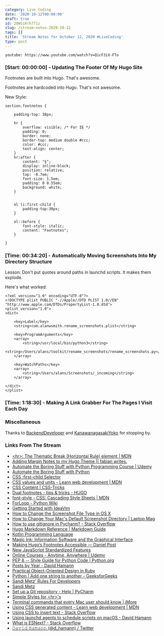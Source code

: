 ```yaml
---
category: Live Coding
date: '2020-10-12T00:00:00'
draft: true
id: 20WSiKrh771z
slug: /stream-notes-2020-10-12
tags: []
title: 'Stream Notes for October 12, 2020 #LiveCoding'
type: post
---
```


`youtube: https://www.youtube.com/watch?v=QicF3iX-FTo`


### [Start: 00:00:00] - Updating The Footer Of My Hugo Site

Footnotes are built into Hugo. That's awesome. 

Footnotes are hardcoded into Hugo. That's not awesome. 



New Style:

```css{numberLines: true}
section.footnotes {

    padding-top: 38px;

    hr {
        overflow: visible; /* For IE */
        padding: 0;
        border: none;
        border-top: medium double #ccc;
        color: #ccc;
        text-align: center;
    }
    hr:after {
        content: "§";
        display: inline-block;
        position: relative;
        top: -0.7em;
        font-size: 1.5em;
        padding: 0 0.55em;
        background: white;
    }


    ol li:first-child {
        padding-top:30px;
    }

    ol::before {
        font-style: italic;
        content: "Footnotes";
    }

}
```


### [Time: 00:34:20] - Automatically Moving Screenshots Into My Directory Structure

Lesson: Don't put quotes around paths in launchd scripts. It makes them explode. 

Here's what worked:

```xml{numberLines: true}
<?xml version="1.0" encoding="UTF-8"?>
<!DOCTYPE plist PUBLIC "-//Apple//DTD PLIST 1.0//EN" "http://www.apple.com/DTDs/PropertyList-1.0.dtd">
<plist version="1.0">
<dict>

    <key>Label</key>
    <string>com.alanwsmith.rename_screenshots.plist</string>
    
    <key>ProgramArguments</key>
    <array>
        <string>/usr/local/bin/python3</string>
        <string>/Users/alans/toolkit/rename_screenshots/rename_screenshots.py</string>
    </array>

    <key>WatchPaths</key>
    <array>
        <string>/Users/alans/Screenshots/_incoming</string>
    </array>

</dict>
</plist>
```


### [Time: 1:18:30] - Making A Link Grabber For The Pages I Visit Each Day



### Miscellaneous 

Thanks to [BackendDeveloper](https://www.twitch.tv/BackendDeveloper) and [KanawanagasakiYoko](https://www.twitch.tv/KanawanagasakiYoko) for stopping by.



### Links From The Stream

- [&lt;hr&gt;: The Thematic Break (Horizontal Rule) element | MDN](https://developer.mozilla.org/en-US/docs/Web/HTML/Element/hr)
- [Adding Margin Notes to my Hugo Theme || fabian writes.](https://capnfabs.net/posts/margin-notes-hugo-theme/)
- [Automate the Boring Stuff with Python Programming Course | Udemy](https://www.udemy.com/course/automate/)
- [Automate the Boring Stuff with Python](https://automatetheboringstuff.com/)
- [CSS :first-child Selector](https://www.w3schools.com/cssref/sel_firstchild.asp)
- [CSS values and units - Learn web development | MDN](https://developer.mozilla.org/en-US/docs/Learn/CSS/Building_blocks/Values_and_units)
- [CSS Content | CSS-Tricks](https://css-tricks.com/css-content/)
- [Dual footnotes - tips & tricks - HUGO](https://discourse.gohugo.io/t/dual-footnotes/5600/2)
- [font-style - CSS: Cascading Style Sheets | MDN](https://developer.mozilla.org/en-US/docs/Web/CSS/font-style)
- [ForLoop - Python Wiki](https://wiki.python.org/moin/ForLoop)
- [Getting Started with IdeaVim](https://ikenox.info/blog/getting-started-ideavim/)
- [How to Change the Screenshot File Type in OS X](https://www.howtogeek.com/258368/how-to-change-the-screenshot-file-type-in-os-x/)
- [How to Change Your Mac's Default Screenshot Directory | Laptop Mag](https://www.laptopmag.com/articles/change-macs-default-screenshot-directory)
- [How to use gitignore in Pycharm? - Stack Overflow](https://stackoverflow.com/questions/36251746/how-to-use-gitignore-in-pycharm)
- [Hugo Markdown Reference | Markdown Guide](https://www.markdownguide.org/tools/hugo/)
- [Kotlin Programming Language](https://kotlinlang.org/)
- [Magic Ink: Information Software and the Graphical Interface](http://worrydream.com/MagicInk/)
- [Making Hugo’s Footnotes Accessible — Daniel Post](https://danielpost.com/articles/making-hugos-footnotes-accessible/)
- [New JavaScript Standardized Features](https://www.javascripttutorial.net/es-next/)
- [Online Courses - Anytime, Anywhere | Udemy](https://www.udemy.com/courses/search/?q=python)
- [PEP 8 -- Style Guide for Python Code | Python.org](https://www.python.org/dev/peps/pep-0008/)
- [Posts by Year - David Hamann](https://davidhamann.de/year-archive/)
- [Practical Object-Oriented Design in Ruby](https://www.poodr.com/)
- [Python | Add one string to another - GeeksforGeeks](https://www.geeksforgeeks.org/python-add-one-string-to-another/)
- [Sandi Metz' Rules For Developers](https://thoughtbot.com/blog/sandi-metz-rules-for-developers)
- [Sandi Metz](https://sandimetz.com/)
- [Set up a Git repository - Help | PyCharm](https://www.jetbrains.com/help/pycharm/set-up-a-git-repository.html#add-remote)
- [Simple Styles for &lt;hr&gt;'s](https://css-tricks.com/examples/hrs/)
- [Terminal commands that every Mac user should know | iMore](https://www.imore.com/fifteen-terminal-tricks-every-mac-user-should-know)
- [Using CSS generated content - Learn web development | MDN](https://developer.mozilla.org/en-US/docs/Learn/CSS/Howto/Generated_content)
- [Using CSS to insert text - Stack Overflow](https://stackoverflow.com/questions/2741312/using-css-to-insert-text)
- [Using launchd agents to schedule scripts on macOS - David Hamann](https://davidhamann.de/2018/03/13/setting-up-a-launchagent-macos-cron/)
- [What is ESNext? - Stack Overflow](https://stackoverflow.com/questions/56521178/what-is-esnext)
- [𝙳𝚊𝚟𝚒𝚍 𝙷𝚊𝚖𝚊𝚗𝚗 (@d_hamann) / Twitter](https://twitter.com/d_hamann)